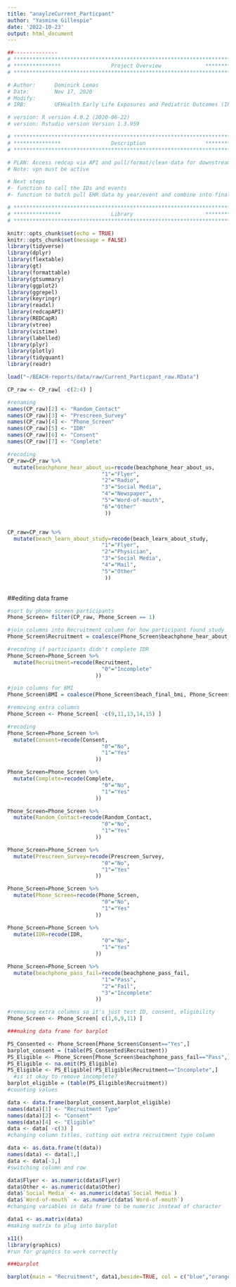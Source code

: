 ```yaml
---
title: "anaylzeCurrent_Particpant"
author: "Yasmine Gillespie"
date: '2022-10-23'
output: html_document
---
```


```r
##-------------- 
# **************************************************************************** #
# ***************                Project Overview              *************** #
# **************************************************************************** #

# Author:      Dominick Lemas
# Date:        Nov 17, 2020 
# Modify:      
# IRB:         UFHealth Early Life Exposures and Pediatric Outcomes (IRB201601899) 

# version: R version 4.0.2 (2020-06-22)
# version: Rstudio version Version 1.3.959 

# **************************************************************************** #
# ***************                Description                   *************** #
# **************************************************************************** #

# PLAN: Access redcap via API and pull/format/clean data for downstream analysis.
# Note: vpn must be active

# Next steps
#- function to call the IDs and events
#- function to batch pull EHR data by year/event and combine into final dataset. 


```

```r

# **************************************************************************** #
# ***************                Library                       *************** #
# **************************************************************************** #

knitr::opts_chunk$set(echo = TRUE)
knitr::opts_chunk$set(message = FALSE)
library(tidyverse)
library(dplyr)
library(flextable)
library(gt)
library(formattable)
library(gtsummary)
library(ggplot2)
library(ggrepel)
library(keyringr)
library(readxl)
library(redcapAPI)
library(REDCapR)
library(vtree)
library(vistime)
library(labelled)
library(plyr)
library(plotly)
library(tidyquant)
library(readr)
```

```r
load("~/BEACH-reports/data/raw/Current_Particpant_raw.RData")
```

```r
CP_raw <- CP_raw[ -c(2:4) ]

```

```r
#renaming
names(CP_raw)[2] <- "Random_Contact"
names(CP_raw)[3] <- "Prescreen_Survey"
names(CP_raw)[4] <- "Phone_Screen"
names(CP_raw)[5] <- "IDR"
names(CP_raw)[6] <- "Consent"
names(CP_raw)[7] <- "Complete"
```

```r
#recoding
CP_raw=CP_raw %>%
  mutate(beachphone_hear_about_us=recode(beachphone_hear_about_us,
                              "1"="Flyer",
                              "2"="Radio",
                              "3"="Social Media",
                              "4"="Newspaper",
                              "5"="Word-of-mouth",
                              "6"="Other"
                               ))


CP_raw=CP_raw %>%
  mutate(beach_learn_about_study=recode(beach_learn_about_study,
                              "1"="Flyer",
                              "2"="Physician",
                              "3"="Social Media",
                              "4"="Mail",
                              "5"="Other"
                               ))
                              
```


##editing data frame
```r
#sort by phone screen participants
Phone_Screen= filter(CP_raw, Phone_Screen == 1)
```

```r
#join columns into Recruitment column for how participant found study
Phone_Screen$Recruitment = coalesce(Phone_Screen$beachphone_hear_about_us, Phone_Screen$beach_learn_about_study, Phone_Screen$IDR)

#recoding if participants didn't complete IDR
Phone_Screen=Phone_Screen %>%
  mutate(Recruitment=recode(Recruitment,
                              "0"="Incomplete"
                            ))

```

```r
#join columns for BMI
Phone_Screen$BMI = coalesce(Phone_Screen$beach_final_bmi, Phone_Screen$beachphone_prepreg_bmi)
```

```r
#removing extra columns
Phone_Screen <- Phone_Screen[ -c(9,11,13,14,15) ]
```

```r
#recoding
Phone_Screen=Phone_Screen %>%
  mutate(Consent=recode(Consent,
                              "0"="No",
                              "1"="Yes"
                            ))

Phone_Screen=Phone_Screen %>%
  mutate(Complete=recode(Complete,
                              "0"="No",
                              "1"="Yes"
                            ))

Phone_Screen=Phone_Screen %>%
  mutate(Random_Contact=recode(Random_Contact,
                              "0"="No",
                              "1"="Yes"
                            ))

Phone_Screen=Phone_Screen %>%
  mutate(Prescreen_Survey=recode(Prescreen_Survey,
                              "0"="No",
                              "1"="Yes"
                            ))

Phone_Screen=Phone_Screen %>%
  mutate(Phone_Screen=recode(Phone_Screen,
                              "0"="No",
                              "1"="Yes"
                            ))

Phone_Screen=Phone_Screen %>%
  mutate(IDR=recode(IDR,
                              "0"="No",
                              "1"="Yes"
                            ))

Phone_Screen=Phone_Screen %>%
  mutate(beachphone_pass_fail=recode(beachphone_pass_fail,
                              "1"="Pass",
                              "2"="Fail",
                              "3"="Incomplete"
                            ))

```

```r
#removing extra columns so it's just test ID, consent, eligibility
Phone_Screen <- Phone_Screen[ c(1,6,9,11) ]
```

```r
###making data frame for barplot

PS_Consented <- Phone_Screen[Phone_Screen$Consent=="Yes",]
barplot_consent = (table(PS_Consented$Recruitment))
PS_Eligible <- Phone_Screen[Phone_Screen$beachphone_pass_fail=="Pass",]
PS_Eligible <- na.omit(PS_Eligible)
PS_Eligible <- PS_Eligible[!PS_Eligible$Recruitment=="Incomplete",]
  #is it okay to remove incomplete?
barplot_eligible = (table(PS_Eligible$Recruitment))
#counting values

data <- data.frame(barplot_consent,barplot_eligible)
names(data)[1] <- "Recruitment Type"
names(data)[2] <- "Consent"
names(data)[4] <- "Eligible"
data <- data[ -c(3) ]
#changing column titles, cutting out extra recruitment type column

data <- as.data.frame(t(data))
names(data) <- data[1,]
data <- data[-1,]
#switching column and row

data$Flyer <- as.numeric(data$Flyer)
data$Other <- as.numeric(data$Other)
data$`Social Media` <- as.numeric(data$`Social Media`)
data$`Word-of-mouth` <- as.numeric(data$`Word-of-mouth`)
#changing variables in data frame to be numeric instead of character

data1 <- as.matrix(data)
#making matrix to plug into barplot

x11()
library(graphics)
#run for graphics to work correctly

```

```r
###barplot

barplot(main = "Recruitment", data1,beside=TRUE, col = c("blue","orange"), ylab = "Participants", ylim = c(0,60), xlab = "Recruitment Type", legend.text = TRUE)

```
